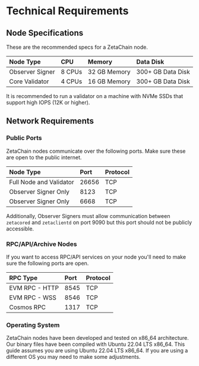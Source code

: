 # Technical Requirements

## Node Specifications

These are the recommended specs for a ZetaChain node.

| Node Type       | CPU    | Memory       | Data Disk         |
| :-------------- | :----- | :----------- | :---------------- |
| Observer Signer | 8 CPUs | 32 GB Memory | 300+ GB Data Disk |
| Core Validator  | 4 CPUs | 16 GB Memory | 300+ GB Data Disk |

It is recommended to run a validator on a machine with NVMe SSDs that support
high IOPS (12K or higher).

## Network Requirements

### Public Ports

ZetaChain nodes communicate over the following ports. Make sure these are open
to the public internet.

| Node Type               | Port  | Protocol |
| :---------------------- | :---- | :------- |
| Full Node and Validator | 26656 | TCP      |
| Observer Signer Only    | 8123  | TCP      |
| Observer Signer Only    | 6668  | TCP      |

Additionally, Observer Signers must allow communication between `zetacored` and
`zetaclientd` on port 9090 but this port should not be publicly accessible.

### RPC/API/Archive Nodes

If you want to access RPC/API services on your node you'll need to make sure the
following ports are open.

| RPC Type       | Port | Protocol |
| :------------- | :--- | :------- |
| EVM RPC - HTTP | 8545 | TCP      |
| EVM RPC - WSS  | 8546 | TCP      |
| Cosmos RPC     | 1317 | TCP      |

### Operating System

ZetaChain nodes have been developed and tested on x86_64 architecture. Our
binary files have been compiled with Ubuntu 22.04 LTS x86_64. This guide assumes
you are using Ubuntu 22.04 LTS x86_64. If you are using a different OS you may
need to make some adjustments.
